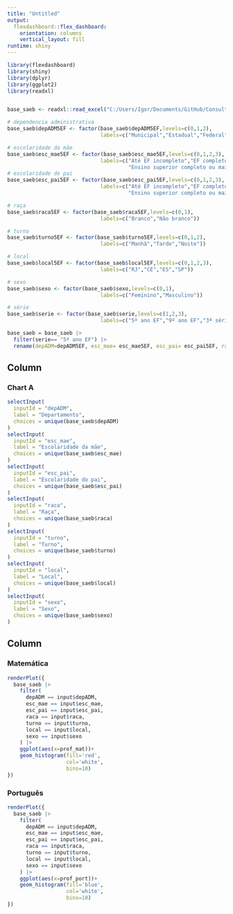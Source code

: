 ```yaml
---
title: "Untitled"
output: 
  flexdashboard::flex_dashboard:
    orientation: columns
    vertical_layout: fill
runtime: shiny
---
```


```r
library(flexdashboard)
library(shiny)
library(dplyr)
library(ggplot2)
library(readxl)


base_saeb <- readxl::read_excel("C:/Users/Igor/Documents/GitHub/Consultoria_SAEB/Base SAEB.xlsx")

# dependencia administrativa
base_saeb$depADM5EF <- factor(base_saeb$depADM5EF,levels=c(0,1,2),
                              labels=c("Municipal","Estadual","Federal"))

# escolaridade da mãe
base_saeb$esc_mae5EF <- factor(base_saeb$esc_mae5EF,levels=c(0,1,2,3),
                              labels=c("Até EF incompleto","EF completo","EM completo",
                                       "Ensino superior completo ou mais"))
# escolaridade do pai
base_saeb$esc_pai5EF <- factor(base_saeb$esc_pai5EF,levels=c(0,1,2,3),
                              labels=c("Até EF incompleto","EF completo","EM completo",
                                       "Ensino superior completo ou mais"))

# raça
base_saeb$raca5EF <- factor(base_saeb$raca5EF,levels=c(0,1),
                              labels=c("Branco","Não branco"))

# turno
base_saeb$turno5EF <- factor(base_saeb$turno5EF,levels=c(0,1,2),
                              labels=c("Manhã","Tarde","Noite"))

# local
base_saeb$local5EF <- factor(base_saeb$local5EF,levels=c(0,1,2,3),
                              labels=c("RJ","CE","ES","SP"))

# sexo
base_saeb$sexo <- factor(base_saeb$sexo,levels=c(0,1),
                              labels=c("Feminino","Masculino"))

# série
base_saeb$serie <- factor(base_saeb$serie,levels=c(1,2,3),
                              labels=c("5º ano EF","9º ano EF","3ª série EM"))

base_saeb = base_saeb |> 
  filter(serie== "5º ano EF") |> 
  rename(depADM=depADM5EF, esc_mae= esc_mae5EF, esc_pai= esc_pai5EF, raca=raca5EF, turno=turno5EF, local=local5EF)


```

Column {.sidebar}
-----------------------------------------------------------------------

### Chart A

```r
selectInput(
  inputId = "depADM",
  label = "Departamento",
  choices = unique(base_saeb$depADM)
)
selectInput(
  inputId = "esc_mae",
  label = "Escolaridade da mãe",
  choices = unique(base_saeb$esc_mae)
)
selectInput(
  inputId = "esc_pai",
  label = "Escolaridade do pai",
  choices = unique(base_saeb$esc_pai)
)
selectInput(
  inputId = "raca",
  label = "Raça",
  choices = unique(base_saeb$raca)
)
selectInput(
  inputId = "turno",
  label = "Turno",
  choices = unique(base_saeb$turno)
)
selectInput(
  inputId = "local",
  label = "Local",
  choices = unique(base_saeb$local)
)
selectInput(
  inputId = "sexo",
  label = "Sexo",
  choices = unique(base_saeb$sexo)
)

```

Column {data-width=1000, .tabset}
-----------------------------------------------------------------------

### Matemática

```r
renderPlot({
  base_saeb |> 
    filter(
      depADM == input$depADM,
      esc_mae == input$esc_mae,
      esc_pai == input$esc_pai,
      raca == input$raca,
      turno == input$turno,
      local == input$local,
      sexo == input$sexo
    ) |> 
    ggplot(aes(x=prof_mat))+
    geom_histogram(fill='red',
                   col='white',
                   bins=10)
})
```

### Português

```r
renderPlot({
  base_saeb |> 
    filter(
      depADM == input$depADM,
      esc_mae == input$esc_mae,
      esc_pai == input$esc_pai,
      raca == input$raca,
      turno == input$turno,
      local == input$local,
      sexo == input$sexo
    ) |> 
    ggplot(aes(x=prof_port))+
    geom_histogram(fill='blue',
                   col='white',
                   bins=10)
})
```

